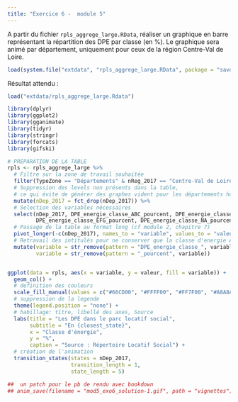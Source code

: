 ```yaml
---
title: "Exercice 6 -  module 5"
---  
```


A partir du fichier `rpls_aggrege_large.RData`, réaliser un graphique en barre représentant la répartition des DPE par classe (en %).
Le graphique sera animé par département, uniquement pour ceux de la région Centre-Val de Loire.


```r

load(system.file("extdata", "rpls_aggrege_large.RData", package = "savoirfR"))
```   

Résultat attendu :


```r
load("extdata/rpls_aggrege_large.Rdata")
```

```r
library(dplyr)
library(ggplot2)
library(gganimate)
library(tidyr)
library(stringr)
library(forcats)
library(gifski)

# PREPARATION DE LA TABLE
rpls <- rpls_aggrege_large %>%
  # Filtre sur la zone de travail souhaitée
  filter(TypeZone == "Départements" & nReg_2017 == "Centre-Val de Loire") %>%
  # Suppression des levels non présents dans la table,
  # ce qui évite de générer des graphes vident pour les départements hors Centre-Val de Loire
  mutate(nDep_2017 = fct_drop(nDep_2017)) %>%
  # Selection des variables nécessaires
  select(nDep_2017, DPE_energie_classe_ABC_pourcent, DPE_energie_classe_D_pourcent,
         DPE_energie_classe_EFG_pourcent, DPE_energie_classe_NA_pourcent) %>%
  # Passage de la table au format long (cf module 2, chapitre 7)
  pivot_longer(-c(nDep_2017), names_to = "variable", values_to = "valeur") %>%
  # Retravail des intitulés pour ne conserver que la classe d'energie ABC/D/EGF/NA
  mutate(variable = str_remove(pattern = "DPE_energie_classe_", variable),
         variable = str_remove(pattern = "_pourcent", variable))


ggplot(data = rpls, aes(x = variable, y = valeur, fill = variable)) +
  geom_col() +
  # definition des couleurs
  scale_fill_manual(values = c("#66CD00", "#FFFF00", "#FF7F00", "#A8A8A8")) +
  # suppression de la legende
  theme(legend.position = "none") +
  # habillage: titre, libellé des axes, Source
  labs(title = "Les DPE dans le parc locatif social",
       subtitle = "En {closest_state}",
       x = "Classe d'énergie",
       y = "%",
       caption = "Source : Répertoire Locatif Social") +
  # création de l'animation
  transition_states(states = nDep_2017,
                    transition_length = 1,
                    state_length = 5)
```

```r
##  un patch pour le pb de rendu avec bookdown
## anim_save(filename = "mod5_exo6_solution-1.gif", path = "vignettes")
```

